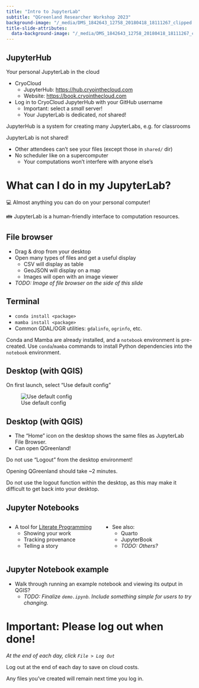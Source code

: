 ```yaml
---
title: "Intro to JupyterLab"
subtitle: "QGreenland Researcher Workshop 2023"
background-image: "/_media/DMS_1842643_12758_20180418_18111267_clipped.jpg"
title-slide-attributes:
  data-background-image: "/_media/DMS_1842643_12758_20180418_18111267_clipped.jpg"
---
```


## JupyterHub

Your personal JupyterLab in the cloud

* CryoCloud
    * JupyterHub: <https://hub.cryointhecloud.com>
    * Website: <https://book.cryointhecloud.com>

* Log in to CryoCloud JupyterHub with your GitHub username
    * Important: select a _small_ server!
    * Your JupyterLab is dedicated, _not_ shared!

::: {.notes}
JupyterHub is a system for creating many JupyterLabs, e.g. for classrooms

JupyterLab is not shared!

* Other attendees can't see your files (except those in `shared/` dir)
* No scheduler like on a supercomputer
    * Your computations won't interfere with anyone else's
:::


# What can I do in my JupyterLab?

💻 Almost anything you can do on your personal computer!

👪 JupyterLab is a human-friendly interface to computation resources.


## File browser

* Drag & drop from your desktop
* Open many types of files and get a useful display
    * CSV will display as table
    * GeoJSON will display on a map
    * Images will open with an image viewer

* _TODO: Image of file browser on the side of this slide_


## Terminal

* `conda install <package>`
* `mamba install <package>`
* Common GDAL/OGR utilities: `gdalinfo`, `ogrinfo`, etc.

::: {.notes}
Conda and Mamba are already installed, and a `notebook` environment is pre-created. Use
`conda`/`mamba` commands to install Python dependencies into the `notebook` environment.
:::


## Desktop (with QGIS)

On first launch, select "Use default config"

![Use default config](/_media/xfce_first_launch.png)


## Desktop (with QGIS)

* The "Home" icon on the desktop shows the same files as JupyterLab
  File Browser.
* Can open QGreenland!

::: {.callout-warning}
Do not use "Logout" from the desktop environment!
:::

::: {.notes}
Opening QGreenland should take ~2 minutes.

Do not use the logout function within the desktop, as this may make it difficult to get
back into your desktop.
:::


## Jupyter Notebooks

:::::: {.columns}
::: {.column width="50%"}
* A tool for [Literate Programming](https://en.wikipedia.org/wiki/Literate_programming)
    * Showing your work
    * Tracking provenance
    * Telling a story
:::

::: {.column width="50%"}
* See also:
    * Quarto
    * JupyterBook
    * _TODO: Others?_
:::
::::::


## Jupyter Notebook example

* Walk through running an example notebook and viewing its output in QGIS?
    * _TODO: Finalize `demo.ipynb`. Include something simple for users to try changing._


# Important: Please log out when done!

_At the end of each day, click `File > Log Out`_

::: {.notes}
Log out at the end of each day to save on cloud costs.

Any files you've created will remain next time you log in.
:::
